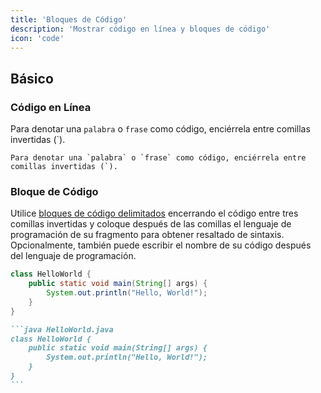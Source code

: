 ```yaml
---
title: 'Bloques de Código'
description: 'Mostrar código en línea y bloques de código'
icon: 'code'
---
```


## Básico

### Código en Línea

Para denotar una `palabra` o `frase` como código, enciérrela entre comillas invertidas (`).

```
Para denotar una `palabra` o `frase` como código, enciérrela entre comillas invertidas (`).
```

### Bloque de Código

Utilice [bloques de código delimitados](https://www.markdownguide.org/extended-syntax/#fenced-code-blocks) encerrando el código entre tres comillas invertidas y coloque después de las comillas el lenguaje de programación de su fragmento para obtener resaltado de sintaxis. Opcionalmente, también puede escribir el nombre de su código después del lenguaje de programación.

```java HelloWorld.java
class HelloWorld {
    public static void main(String[] args) {
        System.out.println("Hello, World!");
    }
}
```

````md
```java HelloWorld.java
class HelloWorld {
    public static void main(String[] args) {
        System.out.println("Hello, World!");
    }
}
```
````
